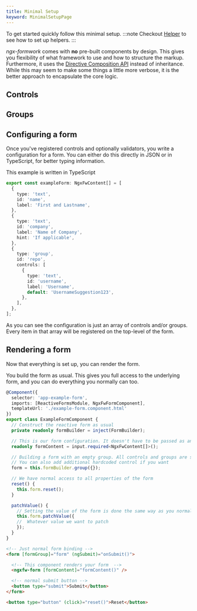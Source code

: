 ```yaml
---
title: Minimal Setup
keyword: MinimalSetupPage
---
```



To get started quickly follow this minimal setup.
:::note
Checkout [Helper](/guides/helper) to see how to set up helpers.
:::


_ngx-formwork_ comes with **no** pre-built components by design. This gives you flexibility of what framework to use and how to structure the markup. Furthermore, it uses the [Directive Composition API](https://angular.dev/guide/directives/directive-composition-api) instead of inheritance. While this may seem to make some things a little more verbose, it is the better approach to encapsulate the core logic.


## Controls

<ControlSetup/>

## Groups

<GroupSetup/>

## Configuring a form

Once you've registered controls and optionally validators, you write a configuration for a form. You can either do this directly in JSON or in TypeScript, for better typing information.

This example is written in TypeScript
```ts title="example.form.ts"
export const exampleForm: NgxFwContent[] = [
  {
    type: 'text',
    id: 'name',
    label: 'First and Lastname',
  },
  {
    type: 'text',
    id: 'company',
    label: 'Name of Company',
    hint: 'If applicable',
  },
  {
    type: 'group',
    id: 'repo',
    controls: [
      {
        type: 'text',
        id: 'username',
        label: 'Username',
        default: 'UsernameSuggestion123',
      },
    ],
  },
];
```

As you can see the configuration is just an array of controls and/or groups. Every item in that array will be registered on the top-level of the form.

## Rendering a form

Now that everything is set up, you can render the form.

You build the form as usual. This gives you full access to the underlying form, and you can do everything you normally can too.

```ts title="example-form.component.ts"
@Component({
  selector: 'app-example-form',
  imports: [ReactiveFormsModule, NgxFwFormComponent],
  templateUrl: './example-form.component.html'
})
export class ExampleFormComponent {
  // Construct the reactive form as usual
  private readonly formBuilder = inject(FormBuilder);

  // This is our form configuration. It doesn't have to be passed as an input. You could also have a service that gets this or just import it from a file.
  readonly formContent = input.required<NgxFwContent[]>();

  // Building a form with an empty group. All controls and groups are self-registering
  // You can also add additional hardcoded control if you want
  form = this.formBuilder.group({});

  // We have normal access to all properties of the form
  reset() {
    this.form.reset();
  }

  patchValue() {
    // Setting the value of the form is done the same way as you normally would
    this.form.patchValue({
    //  Whatever value we want to patch
    });
  }
}
```

```html title="example-form.component.ts"
<!-- Just normal form binding -->
<form [formGroup]="form" (ngSubmit)="onSubmit()">

  <!-- This component renders your form  -->
  <ngxfw-form [formContent]="formContent()" />

  <!-- normal submit button -->
  <button type="submit">Submit</button>
</form>

<button type="button" (click)="reset()">Reset</button>
```
